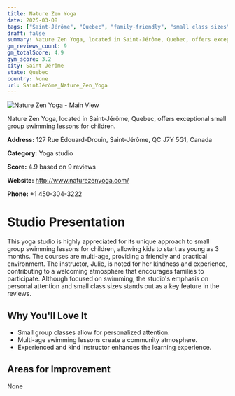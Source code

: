 ```yaml
---
title: Nature Zen Yoga
date: 2025-03-08
tags: ["Saint-Jérôme", "Quebec", "family-friendly", "small class sizes", "Saint-Jérôme"]  
draft: false
summary: Nature Zen Yoga, located in Saint-Jérôme, Quebec, offers exceptional small group swimming lessons for children.
gm_reviews_count: 9
gm_totalScore: 4.9
gym_score: 3.2
city: Saint-Jérôme
state: Quebec
country: None
url: SaintJérôme_Nature_Zen_Yoga
---
```


<div className="aspect-[16/9] relative my-8">
  <img 
    src="https://lh5.googleusercontent.com/p/AF1QipM4qIA0YBk9C9IOisWTN9bKZrlnX6l_zSYmIAYd=w1920-h1080-k-no"
    alt="Nature Zen Yoga - Main View"
    className="object-cover absolute inset-0 w-full h-full rounded-lg"
  />
</div>

Nature Zen Yoga, located in Saint-Jérôme, Quebec, offers exceptional small group swimming lessons for children.

**Address:** 127 Rue Édouard-Drouin, Saint-Jérôme, QC J7Y 5G1, Canada

**Category:** Yoga studio

**Score:** 4.9 based on 9 reviews

**Website:** http://www.naturezenyoga.com/

**Phone:** +1 450-304-3222

# Studio Presentation

This yoga studio is highly appreciated for its unique approach to small group swimming lessons for children, allowing kids to start as young as 3 months. The courses are multi-age, providing a friendly and practical environment. The instructor, Julie, is noted for her kindness and experience, contributing to a welcoming atmosphere that encourages families to participate. Although focused on swimming, the studio's emphasis on personal attention and small class sizes stands out as a key feature in the reviews.

## Why You'll Love It

- Small group classes allow for personalized attention.
- Multi-age swimming lessons create a community atmosphere.
- Experienced and kind instructor enhances the learning experience.

## Areas for Improvement

None

<div className="grid grid-cols-1 xl:grid-cols-2 gap-4 my-8">

</div>